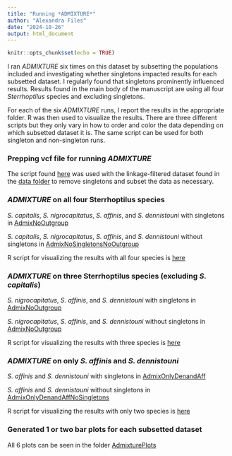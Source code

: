 ```yaml
---
title: "Running *ADMIXTURE*"
author: "Alexandra Files"
date: "2024-10-26"
output: html_document
---
```


```r
knitr::opts_chunk$set(echo = TRUE)
```

I ran *ADMIXTURE* six times on this dataset by subsetting the populations included and investigating whether singletons impacted results for each subsetted dataset. I regularly found that singletons prominently influenced results. Results found in the main body of the manuscript are using all four *Sterrhoptilus* species and excluding singletons.

For each of the six *ADMIXTURE* runs, I report the results in the appropriate folder. R was then used to visualize the results.  There are three different scripts but they only vary in how to order and color the data depending on which subsetted dataset it is. The same script can be used for both singleton and non-singleton runs.

### Prepping vcf file for running *ADMIXTURE*

The script found [here](Sterrhoptilus_PrepforAdmixture.R) was used with the linkage-filtered dataset found in the [data folder](../Data/Sterrhoptilus_vcf_thinned.gz) to remove singletons and subset the data as necessary.

### *ADMIXTURE* on all four Sterrhoptilus species

*S. capitalis*, *S. nigrocapitatus*, *S. affinis*, and *S. dennistouni* with singletons in [AdmixNoOutgroup](AdmixAllSpecies)

*S. capitalis*, *S. nigrocapitatus*, *S. affinis*, and *S. dennistouni* without singletons in [AdmixNoSingletonsNoOutgroup](AdmixAllSpeciesNoSingletons)

R script for visualizing the results with all four species is [here](Sterrhoptilus_VisualizingAdmixture_AllSpecies.R)

### *ADMIXTURE* on three Sterrhoptilus species (excluding *S. capitalis*)

*S. nigrocapitatus*, *S. affinis*, and *S. dennistouni* with singletons in [AdmixNoOutgroup](AdmixNoCapitalis)

*S. nigrocapitatus*, *S. affinis*, and *S. dennistouni* without singletons in [AdmixNoOutgroup](AdmixNoCapitalisNoSingletons)

R script for visualizing the results with three species is [here](Sterrhoptilus_VisualizingAdmixture_NoCapitalis)

### *ADMIXTURE* on only *S. affinis* and *S. dennistouni*

*S. affinis* and *S. dennistouni* with singletons in [AdmixOnlyDenandAff](AdmixOnlyDenandAff)

*S. affinis* and *S. dennistouni* without singletons in [AdmixOnlyDenandAffNoSingletons](AdmixOnlyDenandAffNoSingletons)

R script for visualizing the results with only two species is [here](Sterrhoptilus_VisualizingAdmixture_OnlyDenandAff.R)

### Generated 1 or two bar plots for each subsetted dataset

All 6 plots can be seen in the folder [AdmixturePlots](AdmixturePlots)
